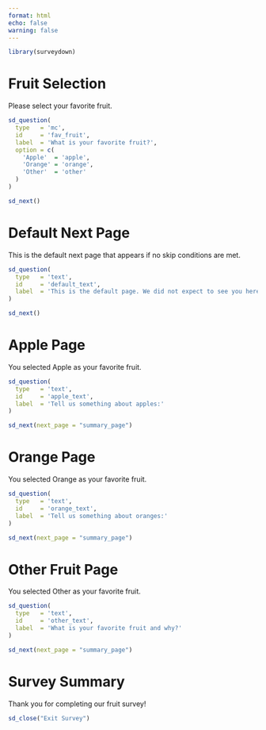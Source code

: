 ```yaml
---
format: html
echo: false
warning: false
---
```


```r
library(surveydown)
```

::: {.sd_page id=initial_page}

# Fruit Selection

Please select your favorite fruit.

```r
sd_question(
  type   = 'mc',
  id     = 'fav_fruit',
  label  = 'What is your favorite fruit?',
  option = c(
    'Apple'  = 'apple',
    'Orange' = 'orange',
    'Other'  = 'other'
  )
)

sd_next()
```

:::

::: {.sd_page id=default_page}

# Default Next Page

This is the default next page that appears if no skip conditions are met.

```r
sd_question(
  type   = 'text',
  id     = 'default_text',
  label  = 'This is the default page. We did not expect to see you here!'
)

sd_next()
```

:::

::: {.sd_page id=apple_page}

# Apple Page

You selected Apple as your favorite fruit.

```r
sd_question(
  type   = 'text',
  id     = 'apple_text',
  label  = 'Tell us something about apples:'
)

sd_next(next_page = "summary_page")
```

:::

::: {.sd_page id=orange_page}

# Orange Page

You selected Orange as your favorite fruit.

```r
sd_question(
  type   = 'text',
  id     = 'orange_text',
  label  = 'Tell us something about oranges:'
)

sd_next(next_page = "summary_page")
```

:::

::: {.sd_page id=other_page}

# Other Fruit Page

You selected Other as your favorite fruit.

```r
sd_question(
  type   = 'text',
  id     = 'other_text',
  label  = 'What is your favorite fruit and why?'
)

sd_next(next_page = "summary_page")
```

:::

::: {.sd_page id=summary_page}

# Survey Summary

Thank you for completing our fruit survey!

```r
sd_close("Exit Survey")
```

:::

